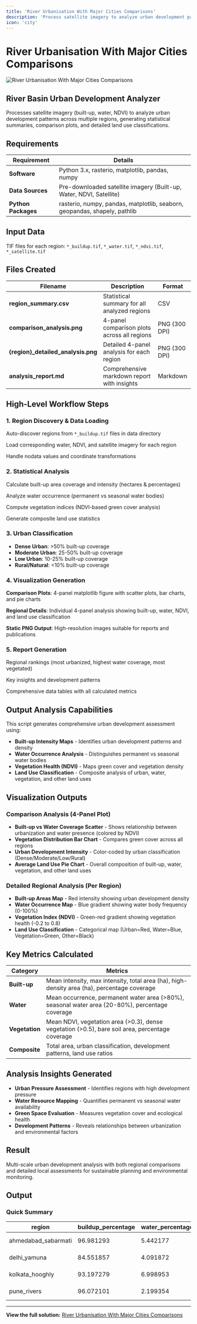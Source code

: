 ```yaml
---
title: 'River Urbanisation With Major Cities Comparisons'
description: 'Process satellite imagery to analyze urban development patterns across multiple regions with statistical summaries and comparison plots'
icon: 'city'
---
```


# River Urbanisation With Major Cities Comparisons

![River Urbanisation With Major Cities Comparisons](/industrial-solutions/river-urbanisation-major-cities-comparisons-1.jpeg)

## River Basin Urban Development Analyzer

Processes satellite imagery (built-up, water, NDVI) to analyze urban development patterns across multiple regions, generating statistical summaries, comparison plots, and detailed land use classifications.

## Requirements

| Requirement | Details |
|-------------|---------|
| **Software** | Python 3.x, rasterio, matplotlib, pandas, numpy |
| **Data Sources** | Pre-downloaded satellite imagery (Built-up, Water, NDVI, Satellite) |
| **Python Packages** | rasterio, numpy, pandas, matplotlib, seaborn, geopandas, shapely, pathlib |

## Input Data

TIF files for each region: `*_buildup.tif`, `*_water.tif`, `*_ndvi.tif`, `*_satellite.tif`

## Files Created

| Filename | Description | Format |
|----------|-------------|--------|
| **region_summary.csv** | Statistical summary for all analyzed regions | CSV |
| **comparison_analysis.png** | 4-panel comparison plots across all regions | PNG (300 DPI) |
| **{region}_detailed_analysis.png** | Detailed 4-panel analysis for each region | PNG (300 DPI) |
| **analysis_report.md** | Comprehensive markdown report with insights | Markdown |

## High-Level Workflow Steps

### 1. Region Discovery & Data Loading
Auto-discover regions from `*_buildup.tif` files in data directory

Load corresponding water, NDVI, and satellite imagery for each region

Handle nodata values and coordinate transformations

### 2. Statistical Analysis
Calculate built-up area coverage and intensity (hectares & percentages)

Analyze water occurrence (permanent vs seasonal water bodies)

Compute vegetation indices (NDVI-based green cover analysis)

Generate composite land use statistics

### 3. Urban Classification
- **Dense Urban**: >50% built-up coverage
- **Moderate Urban**: 25-50% built-up coverage
- **Low Urban**: 10-25% built-up coverage
- **Rural/Natural**: &lt;10% built-up coverage

### 4. Visualization Generation
**Comparison Plots**: 4-panel matplotlib figure with scatter plots, bar charts, and pie charts

**Regional Details**: Individual 4-panel analysis showing built-up, water, NDVI, and land use classification

**Static PNG Output**: High-resolution images suitable for reports and publications

### 5. Report Generation
Regional rankings (most urbanized, highest water coverage, most vegetated)

Key insights and development patterns

Comprehensive data tables with all calculated metrics

## Output Analysis Capabilities

This script generates comprehensive urban development assessment using:

- **Built-up Intensity Maps** - Identifies urban development patterns and density
- **Water Occurrence Analysis** - Distinguishes permanent vs seasonal water bodies
- **Vegetation Health (NDVI)** - Maps green cover and vegetation density
- **Land Use Classification** - Composite analysis of urban, water, vegetation, and other land uses

## Visualization Outputs

### Comparison Analysis (4-Panel Plot)
- **Built-up vs Water Coverage Scatter** - Shows relationship between urbanization and water presence (colored by NDVI)
- **Vegetation Distribution Bar Chart** - Compares green cover across all regions
- **Urban Development Intensity** - Color-coded by urban classification (Dense/Moderate/Low/Rural)
- **Average Land Use Pie Chart** - Overall composition of built-up, water, vegetation, and other land uses

### Detailed Regional Analysis (Per Region)
- **Built-up Areas Map** - Red intensity showing urban development density
- **Water Occurrence Map** - Blue gradient showing water body frequency (0-100%)
- **Vegetation Index (NDVI)** - Green-red gradient showing vegetation health (-0.2 to 0.8)
- **Land Use Classification** - Categorical map (Urban=Red, Water=Blue, Vegetation=Green, Other=Black)

## Key Metrics Calculated

| Category | Metrics |
|----------|---------|
| **Built-up** | Mean intensity, max intensity, total area (ha), high-density area (ha), percentage coverage |
| **Water** | Mean occurrence, permanent water area (>80%), seasonal water area (20-80%), percentage coverage |
| **Vegetation** | Mean NDVI, vegetation area (>0.3), dense vegetation (>0.5), bare soil area, percentage coverage |
| **Composite** | Total area, urban classification, development patterns, land use ratios |

## Analysis Insights Generated

- **Urban Pressure Assessment** - Identifies regions with high development pressure
- **Water Resource Mapping** - Quantifies permanent vs seasonal water availability
- **Green Space Evaluation** - Measures vegetation cover and ecological health
- **Development Patterns** - Reveals relationships between urbanization and environmental factors

## Result

Multi-scale urban development analysis with both regional comparisons and detailed local assessments for sustainable planning and environmental monitoring.

## Output

### Quick Summary

| region | buildup_percentage | water_percentage | urban_class |
|--------|-------------------|------------------|-------------|
| ahmedabad_sabarmati | 96.981293 | 5.442177 | Dense Urban |
| delhi_yamuna | 84.551857 | 4.091872 | Dense Urban |
| kolkata_hooghly | 93.197279 | 6.998953 | Dense Urban |
| pune_rivers | 96.072101 | 2.199354 | Dense Urban |

---

**View the full solution:** <a href="https://planet.nika.eco/en/hub/solutions/b3a90269-8e48-406a-872e-4d05d38972b7" target="_blank">River Urbanisation With Major Cities Comparisons</a>
